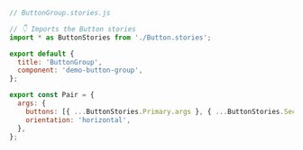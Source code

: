 ```js
// ButtonGroup.stories.js

// 👇 Imports the Button stories
import * as ButtonStories from './Button.stories';

export default {
  title: 'ButtonGroup',
  component: 'demo-button-group',
};

export const Pair = {
  args: {
    buttons: [{ ...ButtonStories.Primary.args }, { ...ButtonStories.Secondary.args }],
    orientation: 'horizontal',
  },
};
```
